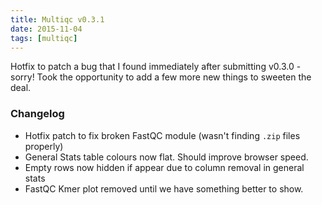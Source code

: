 ```yaml
---
title: Multiqc v0.3.1
date: 2015-11-04
tags: [multiqc]
---
```


Hotfix to patch a bug that I found immediately after submitting v0.3.0 - sorry! Took the opportunity to add a few more new things to sweeten the deal.

### Changelog
- Hotfix patch to fix broken FastQC module (wasn't finding `.zip` files properly)
- General Stats table colours now flat. Should improve browser speed.
- Empty rows now hidden if appear due to column removal in general stats
- FastQC Kmer plot removed until we have something better to show.
